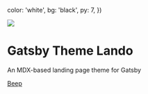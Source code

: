 
  color: 'white',
  bg: 'black',
  py: 7,
})

<img src='https://source.unsplash.com/random/1024x768/?brooklyn' />

# Gatsby Theme Lando

An MDX-based landing page theme for Gatsby

[Beep](/ 'button')
